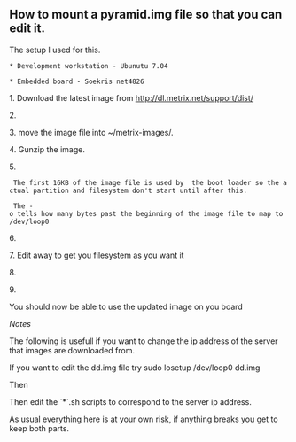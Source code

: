 == How to mount a pyramid.img file so that you can edit it. ==


The setup I used for this.

 * Development workstation - Ubunutu 7.04

 * Embedded board - Soekris net4826

1. Download the latest image from http://dl.metrix.net/support/dist/

2. {{{mkdir ~/metrix-images}}}

3. move the image file into ~/metrix-images/.

4. Gunzip the image.

5. {{{sudo losetup -o 16384 /dev/loop0 ~/metrix-images/pyramid-1.0b5.img}}}
  The first 16KB of the image file is used by  the boot loader so the actual partition and filesystem don't start until after this.

  The -o tells how many bytes past the beginning of the image file to map to /dev/loop0

6. {{{ sudo mount /dev/loop0 ~/metrix }}}

7. Edit away to get you filesystem as you want it

8. {{{sudo umount ~/metrix}}}

9. {{{sudo losetup -d /dev/loop0}}}

You should now be able to use the updated image on you board

''Notes''

The following is usefull if you want to change the ip address of the server that images are downloaded from.

If you want to edit the dd.img file try sudo losetup /dev/loop0 dd.img 

Then {{{sudo mount /dev/loop0 ~/metrix -t minix}}}

Then edit the `*`.sh scripts to correspond to the server ip address.

As usual everything here is at your own risk, if anything breaks you get to keep both parts.